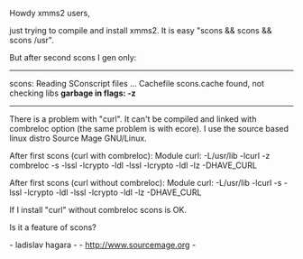 Howdy xmms2 users,

just trying to compile and install xmms2.
It is easy "scons && scons && scons /usr".

But after second scons I gen only:

----
scons: Reading SConscript files ...
Cachefile scons.cache found, not checking libs
'''garbage in flags: -z'''
----

There is a problem with "curl". It can't be compiled and linked with combreloc option (the same problem is with ecore).
I use the source based linux distro Source Mage GNU/Linux.

After first scons (curl with combreloc):
Module curl: -L/usr/lib -lcurl -z combreloc -s -lssl -lcrypto -ldl -lssl -lcrypto -ldl -lz -DHAVE_CURL

After first scons (curl without combreloc):
Module curl: -L/usr/lib -lcurl -s -lssl -lcrypto -ldl -lssl -lcrypto -ldl -lz -DHAVE_CURL

If I install "curl" without combreloc scons is OK.

Is it a feature of scons?

- ladislav hagara -
- http://www.sourcemage.org -